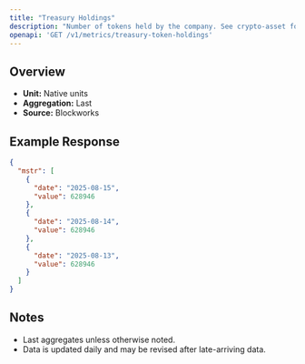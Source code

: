 ```yaml
---
title: "Treasury Holdings"
description: "Number of tokens held by the company. See crypto-asset for asset indicator"
openapi: 'GET /v1/metrics/treasury-token-holdings'
---
```


## Overview

- **Unit:** Native units
- **Aggregation:** Last
- **Source:** Blockworks

## Example Response

```json
{
  "mstr": [
    {
      "date": "2025-08-15",
      "value": 628946
    },
    {
      "date": "2025-08-14",
      "value": 628946
    },
    {
      "date": "2025-08-13",
      "value": 628946
    }
  ]
}
```

## Notes
- Last aggregates unless otherwise noted.
- Data is updated daily and may be revised after late-arriving data.

